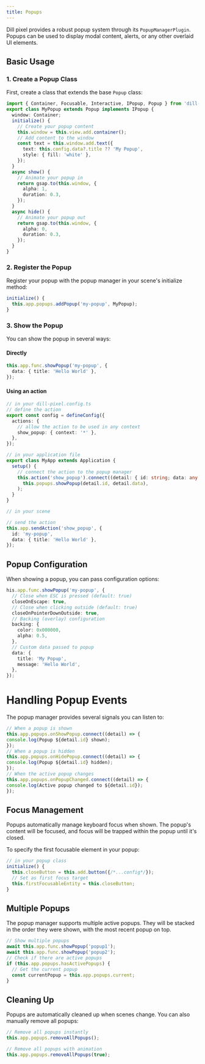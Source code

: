 ```yaml
---
title: Popups
---
```



Dill pixel provides a robust popup system through its `PopupManagerPlugin`. Popups can be used to display modal content, alerts, or any other overlaid UI elements.

## Basic Usage

### 1. Create a Popup Class

First, create a class that extends the base `Popup` class:

```ts
import { Container, Focusable, Interactive, IPopup, Popup } from 'dill-pixel';
export class MyPopup extends Popup implements IPopup {
  window: Container;
  initialize() {
    // Create your popup content
    this.window = this.view.add.container();
    // Add content to the window
    const text = this.window.add.text({
      text: this.config.data?.title ?? 'My Popup',
      style: { fill: 'white' },
    });
  }
  async show() {
    // Animate your popup in
    return gsap.to(this.window, {
      alpha: 1,
      duration: 0.3,
    });
  }
  async hide() {
    // Animate your popup out
    return gsap.to(this.window, {
      alpha: 0,
      duration: 0.3,
    });
  }
}
```

### 2. Register the Popup

Register your popup with the popup manager in your scene's initialize method:

```ts
initialize() {
  this.app.popups.addPopup('my-popup', MyPopup);
}
```

### 3. Show the Popup

You can show the popup in several ways:

#### Directly

```ts
this.app.func.showPopup('my-popup', {
  data: { title: 'Hello World' },
});
```

#### Using an action

```ts
// in your dill-pixel.config.ts
// define the action
export const config = defineConfig({
  actions: {
    // allow the action to be used in any context
    show_popup: { context: '*' },
  },
});

// in your application file
export class MyApp extends Application {
  setup() {
    // connect the action to the popup manager
    this.action('show_popup').connect((detail: { id: string; data: any }) =>
      this.popups.showPopup(detail.id, detail.data),
    );
  }
}

// in your scene

// send the action
this.app.sendAction('show_popup', {
  id: 'my-popup',
  data: { title: 'Hello World' },
});
```

## Popup Configuration

When showing a popup, you can pass configuration options:

```ts
his.app.func.showPopup('my-popup', {
  // Close when ESC is pressed (default: true)
  closeOnEscape: true,
  // Close when clicking outside (default: true)
  closeOnPointerDownOutside: true,
  // Backing (overlay) configuration
  backing: {
    color: 0x000000,
    alpha: 0.5,
  },
  // Custom data passed to popup
  data: {
    title: 'My Popup',
    message: 'Hello World',
  },
});
```

# Handling Popup Events

The popup manager provides several signals you can listen to:

```ts
// When a popup is shown
this.app.popups.onShowPopup.connect((detail) => {
console.log(Popup ${detail.id} shown);
});
// When a popup is hidden
this.app.popups.onHidePopup.connect((detail) => {
console.log(Popup ${detail.id} hidden);
});
// When the active popup changes
this.app.popups.onPopupChanged.connect((detail) => {
console.log(Active popup changed to ${detail.id});
});


```

## Focus Management

Popups automatically manage keyboard focus when shown. The popup's content will be focused, and focus will be trapped within the popup until it's closed.

To specify the first focusable element in your popup:

```ts
// in your popup class
initialize() {
  this.closeButton = this.add.button({/*...config*/});
  // Set as first focus target
  this.firstFocusableEntity = this.closeButton;
}
```

## Multiple Popups

The popup manager supports multiple active popups. They will be stacked in the order they were shown, with the most recent popup on top.

```ts
// Show multiple popups
await this.app.func.showPopup('popup1');
await this.app.func.showPopup('popup2');
// Check if there are active popups
if (this.app.popups.hasActivePopups) {
  // Get the current popup
  const currentPopup = this.app.popups.current;
}
```

## Cleaning Up

Popups are automatically cleaned up when scenes change. You can also manually remove all popups:

```ts
// Remove all popups instantly
this.app.popups.removeAllPopups();

// Remove all popups with animation
this.app.popups.removeAllPopups(true);
```
